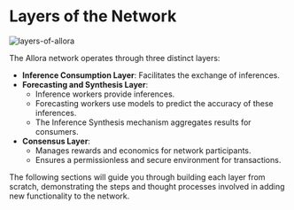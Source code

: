 # Layers of the Network

![layers-of-allora](/layers-of-allora.png)

The Allora network operates through three distinct layers:

- **Inference Consumption Layer**: Facilitates the exchange of inferences.
- **Forecasting and Synthesis Layer**:
    - Inference workers provide inferences.
    - Forecasting workers use models to predict the accuracy of these inferences.
    - The Inference Synthesis mechanism aggregates results for consumers.
- **Consensus Layer**:
    - Manages rewards and economics for network participants.
    - Ensures a permissionless and secure environment for transactions.

The following sections will guide you through building each layer from scratch, demonstrating the steps and thought processes involved in adding new functionality to the network.